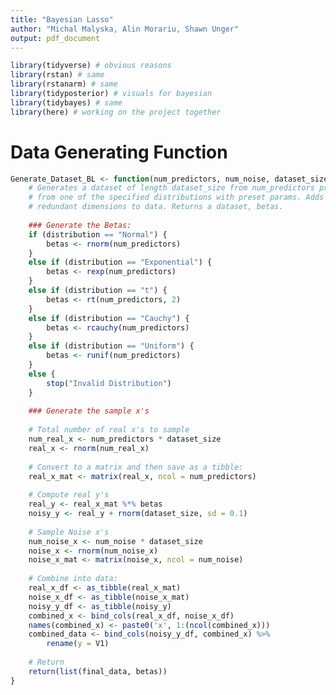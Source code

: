 ```yaml
---
title: "Bayesian Lasso"
author: "Michal Malyska, Alin Morariu, Shawn Unger"
output: pdf_document
---
```


\null \newpage
\tableofcontents
\null \newpage


```r
library(tidyverse) # obvious reasons
library(rstan) # same
library(rstanarm) # same
library(tidyposterior) # visuals for bayesian
library(tidybayes) # same 
library(here) # working on the project together
```

# Data Generating Function

```r

Generate_Dataset_BL <- function(num_predictors, num_noise, dataset_size, distribution = "Normal") {
	# Generates a dataset of length dataset_size from num_predictors predictors sampled
	# from one of the specified distributions with preset params. Adds num_noise of 
	# redundant dimensions to data. Returns a dataset, betas.
	
	### Generate the Betas:
	if (distribution == "Normal") {
		betas <- rnorm(num_predictors)
	}
	else if (distribution == "Exponential") {
		betas <- rexp(num_predictors)
	}
	else if (distribution == "t") {
		betas <- rt(num_predictors, 2)
	}
	else if (distribution == "Cauchy") {
		betas <- rcauchy(num_predictors)
	}
	else if (distribution == "Uniform") {
		betas <- runif(num_predictors)
	}
	else {
		stop("Invalid Distribution")
	}
	
	### Generate the sample x's 
	
	# Total number of real x's to sample
	num_real_x <- num_predictors * dataset_size
	real_x <- rnorm(num_real_x)
	
	# Convert to a matrix and then save as a tibble:
	real_x_mat <- matrix(real_x, ncol = num_predictors)
	
	# Compute real y's
	real_y <- real_x_mat %*% betas
	noisy_y <- real_y + rnorm(dataset_size, sd = 0.1)
	
	# Sample Noise x's 
	num_noise_x <- num_noise * dataset_size
	noise_x <- rnorm(num_noise_x)
	noise_x_mat <- matrix(noise_x, ncol = num_noise)
	
	# Combine into data:
	real_x_df <- as_tibble(real_x_mat)
	noise_x_df <- as_tibble(noise_x_mat)
	noisy_y_df <- as_tibble(noisy_y)
	combined_x <- bind_cols(real_x_df, noise_x_df)
	names(combined_x) <- paste0('x', 1:(ncol(combined_x)))
	combined_data <- bind_cols(noisy_y_df, combined_x) %>%
		rename(y = V1)
	
	# Return
	return(list(final_data, betas))
}
```